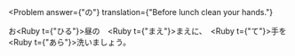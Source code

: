 
<Problem
  answer={"の"}
  translation={"Before lunch clean your hands."}
>
  お<Ruby t={"ひる"}>昼</Ruby><Hide>の</Hide>　<Ruby t={"まえ"}>まえ</Ruby>に、　<Ruby t={"て"}>手</Ruby>を　<Ruby t={"あら"}>洗</Ruby>いましょう。
</Problem>